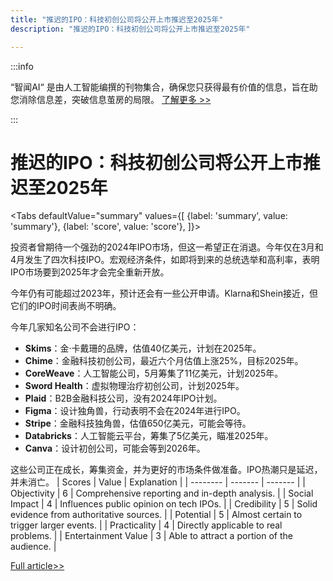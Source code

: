 ```yaml
---
title: "推迟的IPO：科技初创公司将公开上市推迟至2025年"
description: "推迟的IPO：科技初创公司将公开上市推迟至2025年"

---
```



:::info

“智闻AI“ 是由人工智能编撰的刊物集合，确保您只获得最有价值的信息，旨在助您消除信息差，突破信息茧房的局限。  [了解更多 >>](/)

:::

# 推迟的IPO：科技初创公司将公开上市推迟至2025年


<Tabs
	defaultValue="summary"
	values={[
	{label: 'summary', value: 'summary'},
	{label: 'score', value: 'score'},
]}>
<TabItem value="summary">


投资者曾期待一个强劲的2024年IPO市场，但这一希望正在消退。今年仅在3月和4月发生了四次科技IPO。宏观经济条件，如即将到来的总统选举和高利率，表明IPO市场要到2025年才会完全重新开放。

今年仍有可能超过2023年，预计还会有一些公开申请。Klarna和Shein接近，但它们的IPO时间表尚不明确。

今年几家知名公司不会进行IPO：

- **Skims**：金·卡戴珊的品牌，估值40亿美元，计划在2025年。
- **Chime**：金融科技初创公司，最近六个月估值上涨25%，目标2025年。
- **CoreWeave**：人工智能公司，5月筹集了11亿美元，计划2025年。
- **Sword Health**：虚拟物理治疗初创公司，计划2025年。
- **Plaid**：B2B金融科技公司，没有2024年IPO计划。
- **Figma**：设计独角兽，行动表明不会在2024年进行IPO。
- **Stripe**：金融科技独角兽，估值650亿美元，可能会等待。
- **Databricks**：人工智能云平台，筹集了5亿美元，瞄准2025年。
- **Canva**：设计初创公司，可能会等到2026年。

这些公司正在成长，筹集资金，并为更好的市场条件做准备。IPO热潮只是延迟，并未消亡。
</TabItem>
<TabItem value="score">
	| Scores     | Value   | Explanation |
	| -------- | ------- | ------- |
	| Objectivity  | 6    | Comprehensive reporting and in-depth analysis.    |
	| Social Impact | 4     | Influences public opinion on tech IPOs.    |
	| Credibility    | 5    | Solid evidence from authoritative sources.    |
	| Potential    | 5    | Almost certain to trigger larger events.    |
	| Practicality    | 4    | Directly applicable to real problems.    |
	| Entertainment Value    | 3    | Able to attract a portion of the audience.    |
</TabItem>
</Tabs>

[Full article>>](https://techcrunch.com/2024/08/07/startups-not-likely-to-ipo-2024/)
